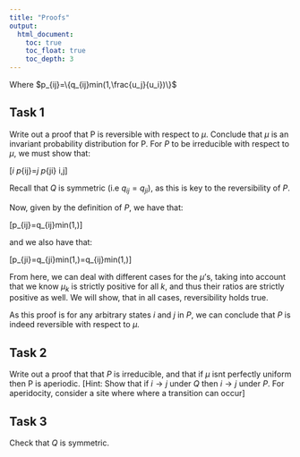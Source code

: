 ```yaml
---
title: "Proofs"
output:
  html_document:
    toc: true
    toc_float: true
    toc_depth: 3
---
```

Where $p_{ij}=\{q_{ij}min(1,\frac{u_j}{u_i})\}$

## Task 1
Write out a proof that P is reversible with respect to $\mu$. Conclude that $\mu$ is an invariant probability distribution for P.
For $P$ to be irreducible with respect to $\mu$, we must show that:

\[\mu_i p_{ij}=\mu_j p_{ji} \hspace{.5cm} \forall \hspace{.1cm} i,j\]

Recall that $Q$ is symmetric (i.e $q_{ij}=q_{ji}$), as this is key to the reversibility of $P$.

Now, given by the definition of $P$, we have that:

\[p_{ij}=q_{ij}min(1,\frac{\mu_j}{\mu_i})\]

and we also have that: 

\[p_{ji}=q_{ji}min(1,\frac{\mu_i}{\mu_j})=q_{ij}min(1,\frac{\mu_i}{\mu_j})\]

From here, we can deal with different cases for the $\mu$'s, taking into account that we know $\mu_k$ is strictly positive for all $k$, and thus their ratios are strictly positive as well. We will show, that in all cases, reversibility holds true. 

\begin{itemize}
    \item CASE 1: $\mu_i<\mu_j$
    
    Notice that this implies that $\frac{\mu_i}{\mu_j}<1$ and $\frac{\mu_j}{\mu_i}>1$
    
    Therefore, we can conclude that
    
    \[p_{ij}=q_{ij}min(1,\frac{\mu_j}{\mu_i})=q_{ij}\cdot 1=q_{ij}\]
    
    and 
    
    \[p_{ji}=q_{ij}min(1,\frac{\mu_i}{\mu_j})=q_{ij}\frac{\mu_i}{\mu_j}\]
    
    Let us plug these values of $p_ij$ and $p_ji$ into the reversibility equality to see if it holds.

    \[\mu_i q_{ij}=\mu_j q_{ij}\frac{\mu_i}{\mu_j}\]
    
    which simplifies to:
    
    \[\mu_i q_{ij}=\mu_i q_{ij}\]
    
    The equality holds true, and thus the condition for reversibility of $P$ is satisfied.
    
    
    \item CASE 2 $\mu_i\geq\mu_j$
    
    This case is analogous to that of the first.
    
    Notice that this implies that $\frac{\mu_i}{\mu_j}\geq 1$ and $\frac{\mu_j}{\mu_i}\leq 1$

    Therefore, we can conclude that
    
    \[p_{ij}=q_{ij}min(1,\frac{\mu_j}{\mu_i})=q_{ij}\frac{\mu_j}{\mu_i}\]
    
    and 
    
    \[p_{ji}=q_{ij}min(1,\frac{\mu_i}{\mu_j})=q_{ij}\cdot 1=q_{ij}\]
    
    As we did before, let us plug these values of $p_ij$ and $p_ji$ into the reversibility equality to see if it holds.

    \[\mu_i q_{ij}\frac{\mu_j}{\mu_i}=\mu_j q_{ij}\]
    
    which simplifies to:
    
    \[\mu_j q_{ij}=\mu_j q_{ij}\]
    
    The equality holds true, and thus the condition for reversibility of $P$ is satisfied.
    
    
\end{itemize}

   As this proof is for any arbitrary states $i$ and $j$ in $P$, we can conclude that $P$ is indeed reversible with respect to $\mu$.


## Task 2
Write out a proof that that $P$ is irreducible, and that if $\mu$ isnt perfectly uniform then 
P is aperiodic. [Hint: Show that if $i \to j$ under $Q$ then $i \to j$ under $P$. For aperidocity, consider a site where where a transition can occur]

## Task 3
Check that $Q$ is symmetric. 

